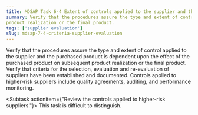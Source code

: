 ```yaml
---
title: MDSAP Task 6-4 Extent of controls applied to the supplier and the purchased product; criteria for selection, evaluation, and reg-evaluation of the supplier
summary: Verify that the procedures assure the type and extent of control applied to the supplier and the purchased product is dependent upon the effect of the purchased product on subsequent 
product realization or the final product.
tags: ['supplier evaluation']
slug: mdsap-7-4-criteria-supplier-evaluation
---
```


<RegLang>
Verify that the procedures assure the type and extent of control applied to the supplier and the purchased product is dependent upon the effect of the purchased product on subsequent 
product realization or the final product.
Verify that criteria for the selection, evaluation and re-evaluation of suppliers have been 
established and documented.
</RegLang>
<QdocList docs={['sampled supplier files'}/>

<ReportLang>
Controls applied to higher-risk suppliers include quality agreements, auditing, and performance monitoring.
</ReportLang>

<Subtask actionitem={"Review the controls applied to higher-risk suppliers."}>
This task is difficult to distinguish. 
</Subtask>



